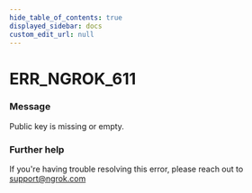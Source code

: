 ```yaml
---
hide_table_of_contents: true
displayed_sidebar: docs
custom_edit_url: null
---
```



# ERR_NGROK_611

### Message
Public key is missing or empty.

### Further help
If you're having trouble resolving this error, please reach out to [support@ngrok.com](mailto:support@ngrok.com?subject=Help%20with%20ERR_NGROK_611)


<ErrorDetails error='err_ngrok_611' />

